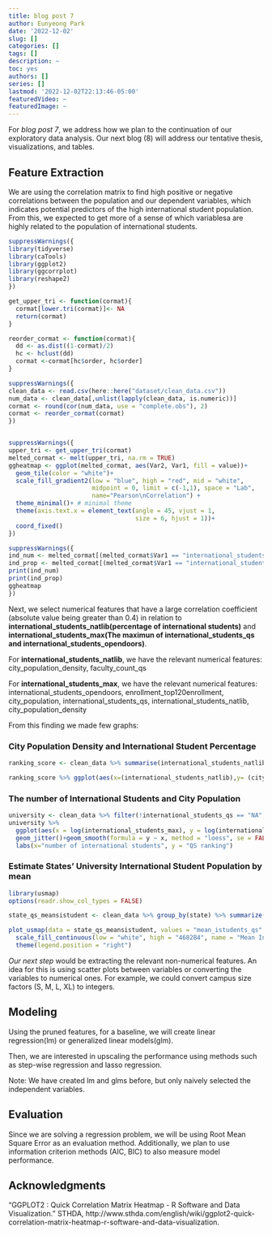 ```yaml
---
title: blog post 7
author: Eunyeong Park 
date: '2022-12-02'
slug: []
categories: []
tags: []
description: ~
toc: yes
authors: []
series: []
lastmod: '2022-12-02T22:13:46-05:00'
featuredVideo: ~
featuredImage: ~
---
```


For *blog post 7*, we address how we plan to the continuation of our exploratory data analysis. 
Our next blog (8) will address our tentative thesis, visualizations, and tables.

## Feature Extraction
We are using the correlation matrix to find high positive or negative correlations between the population and our dependent variables, which indicates potential predictors of the high international student population. From this, we expected to get more of a sense of which variablesa are highly related to the population of international students. 

```r
suppressWarnings({
library(tidyverse)
library(caTools)
library(ggplot2)
library(ggcorrplot)
library(reshape2)
})

get_upper_tri <- function(cormat){
  cormat[lower.tri(cormat)]<- NA
  return(cormat)
}

reorder_cormat <- function(cormat){
  dd <- as.dist((1-cormat)/2)
  hc <- hclust(dd)
  cormat <-cormat[hc$order, hc$order]
}

suppressWarnings({
clean_data <- read.csv(here::here("dataset/clean_data.csv"))
num_data <- clean_data[,unlist(lapply(clean_data, is.numeric))]
cormat <- round(cor(num_data, use = "complete.obs"), 2)
cormat <- reorder_cormat(cormat)
})


suppressWarnings({
upper_tri <- get_upper_tri(cormat)
melted_cormat <- melt(upper_tri, na.rm = TRUE)
ggheatmap <- ggplot(melted_cormat, aes(Var2, Var1, fill = value))+
  geom_tile(color = "white")+
  scale_fill_gradient2(low = "blue", high = "red", mid = "white", 
                       midpoint = 0, limit = c(-1,1), space = "Lab", 
                       name="Pearson\nCorrelation") +
  theme_minimal()+ # minimal theme
  theme(axis.text.x = element_text(angle = 45, vjust = 1, 
                                   size = 6, hjust = 1))+
  coord_fixed()
})

suppressWarnings({
ind_num <- melted_cormat[(melted_cormat$Var1 == "international_students_max" & melted_cormat$Var2 != "international_students_max" & abs(melted_cormat$value) >=0.4 ), ]$Var2
ind_prop <- melted_cormat[(melted_cormat$Var1 == "international_students_natlib" & melted_cormat$Var2 != "international_students_natlib" & abs(melted_cormat$value) >=0.4 ), ]$Var2
print(ind_num)
print(ind_prop)
ggheatmap
})
```
Next, we select numerical features that have a large correlation coefficient (absolute value being greater than 0.4) in relation to **international_students_natlib(percentage of international students)** and **international_students_max(The maximun of international_students_qs and international_students_opendoors)**. 




For **international_students_natlib**, we have the relevant numerical features:
city_population_density, 
faculty_count_qs

For **international_students_max**, we have the relevant numerical features:
international_students_opendoors, 
enrollment_top120enrollment,  
city_population, 
international_students_qs, 
international_students_natlib,   
city_population_density




From this finding we made few graphs: 

### City Population Density and International Student Percentage
```r
ranking_score <- clean_data %>% summarise(international_students_natlib,  city_population_density, faculty_count_qs) %>% drop_na()

ranking_score %>% ggplot(aes(x=(international_students_natlib),y= (city_population_density), colour = faculty_count_qs)) + geom_jitter() + labs(x ="International Student Percentage", y = "City Population Density", colour = "Faculty Count")
```

### The number of International Students and City Population 
```r
university <- clean_data %>% filter(!international_students_qs == "NA", !international_students_max == "NA")
university %>% 
  ggplot(aes(x = log(international_students_max), y = log(international_students_qs))) + 
  geom_jitter()+geom_smooth(formula = y ~ x, method = "loess", se = FALSE)+
  labs(x="number of international students", y = "QS ranking")
```

### Estimate States' University International Student Population by mean
```r
library(usmap) 
options(readr.show_col_types = FALSE)

state_qs_meansistudent <- clean_data %>% group_by(state) %>% summarize(mean_istudents_qs = mean(international_students_qs, na.rm = TRUE))

plot_usmap(data = state_qs_meansistudent, values = "mean_istudents_qs", color = "red") + 
  scale_fill_continuous(low = "white", high = "4682B4", name = "Mean International Student Population", label = scales::comma) + 
  theme(legend.position = "right")
```

*Our next step* would be extracting the relevant non-numerical features. An idea for this is using scatter plots between variables or converting the variables to numerical ones. For example, we could convert campus size factors (S, M, L, XL) to integers. 


## Modeling
Using the pruned features, for a baseline, we will create linear regression(lm) or generalized linear models(glm).

Then, we are interested in upscaling the performance using methods such as step-wise regression and lasso regression. 

Note: We have created lm and glms before, but only naively selected the independent variables.


## Evaluation
Since we are solving a regression problem, we will be using Root Mean Square Error as an evaluation method. Additionally, we plan to use information criterion methods (AIC, BIC) to also measure model performance.


## Acknowledgments
“GGPLOT2 : Quick Correlation Matrix Heatmap - R Software and Data Visualization.” STHDA, http://www.sthda.com/english/wiki/ggplot2-quick-correlation-matrix-heatmap-r-software-and-data-visualization. 

